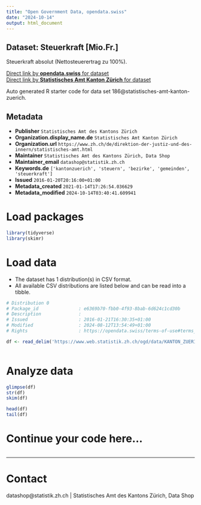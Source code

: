 ```yaml
---
title: "Open Government Data, opendata.swiss"
date: "2024-10-14"
output: html_document
---
```


## Dataset: Steuerkraft [Mio.Fr.]

Steuerkraft absolut (Nettosteuerertrag zu 100%).

[Direct link by **opendata.swiss** for dataset](https://opendata.swiss/de/dataset/steuerkraft-mio-fr)<br>
[Direct link by **Statistisches Amt Kanton Zürich** for dataset](https://www.zh.ch/de/politik-staat/gemeinden/gemeindeportraet.html)

Auto generated R starter code for data set 186@statistisches-amt-kanton-zuerich.

## Metadata

- **Publisher** `Statistisches Amt des Kantons Zürich`
- **Organization.display_name.de** `Statistisches Amt Kanton Zürich`
- **Organization.url** `https://www.zh.ch/de/direktion-der-justiz-und-des-innern/statistisches-amt.html`
- **Maintainer** `Statistisches Amt des Kantons Zürich, Data Shop`
- **Maintainer_email** `datashop@statistik.zh.ch`
- **Keywords.de** `['kantonzuerich', 'steuern', 'bezirke', 'gemeinden', 'steuerkraft']`
- **Issued** `2016-01-20T20:16:00+01:00`
- **Metadata_created** `2021-01-14T17:26:54.036629`
- **Metadata_modified** `2024-10-14T03:40:41.609941`


# Load packages

```r

library(tidyverse)
library(skimr)

```

# Load data

-   The dataset has 1 distribution(s) in CSV format.
-   All available CSV distributions are listed below and can be read into a tibble.

```r

# Distribution 0
# Package_id               : e6369b70-fbb0-4f93-8bab-6d624c1cd30b
# Description              : 
# Issued                   : 2016-01-21T16:30:35+01:00
# Modified                 : 2024-08-12T13:54:49+01:00
# Rights                   : https://opendata.swiss/terms-of-use#terms_by

df <- read_delim('https://www.web.statistik.zh.ch/ogd/data/KANTON_ZUERICH_376.csv')



```

# Analyze data

```r

glimpse(df)
str(df)
skim(df)

head(df)
tail(df)

```

# Continue your code here...

```r

```

------------------------------------------------------------------------

# Contact

datashop@statistik.zh.ch | Statistisches Amt des Kantons Zürich, Data Shop
